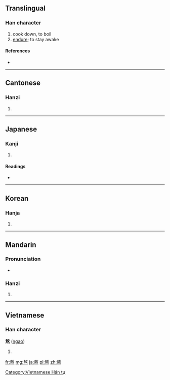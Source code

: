 ==Translingual==

===Han character===
{{Han char|rn=86|rad=火|as=11|sn=15|four=5833<sub>4</sub>|canj=土大火 (GKF), 手大火 (QKF), X手大火 (XQKF)}}

# cook down, to boil
# [[endure]]; to stay awake

====References====
* {{Han ref|kx=0680.410|dkj=19352|dj=1092.170|hdz=32226.040|uh=71AC|ud=29100|bh=BCF5|bd=48373}}

----

==Cantonese==

===Hanzi===
{{yue-hanzi|jyut=|y=ngou4}}

# {{defn|lang=yue|sort=火11}}

----

==Japanese==

===Kanji===
{{ja-kanji|grade=|rs=火11}}

# {{defn|lang=ja|sort=火11}}

====Readings====
* {{ja-readings|on=[[ごう]] (gō)|kun=[[いる]] (iru)}}

----

==Korean==

===Hanja===
{{ko-hanja|hangeul=오|eumhun=|rv=o|mr=o|y=o}}

# {{defn|lang=ko|sort=火11}}

----

==Mandarin==

===Pronunciation===
* {{audio|Zh-áo.ogg|Audio}}

===Hanzi===
{{cmn-hanzi|pin=[[áo]] ([[ao2]])|wg=ao<sup>2</sup>}}

# {{defn|lang=cmn|sort=火11}}

----

==Vietnamese==

===Han character===
'''熬''' ([[ngao]])

# {{defn|lang=vi}}

[[Category:Vietnamese Hán tự]]

[[fr:熬]]
[[mg:熬]]
[[ja:熬]]
[[pl:熬]]
[[zh:熬]]